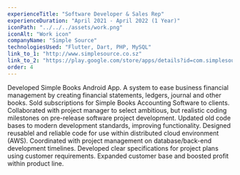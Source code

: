 ```yaml
---
experienceTitle: "Software Developer & Sales Rep"
experienceDuration: "April 2021 - April 2022 (1 Year)"
iconPath: "../../../assets/work.png"
iconAlt: "Work icon"
companyName: "Simple Source"
technologiesUsed: "Flutter, Dart, PHP, MySQL"
link_to_1: "http://www.simplesource.co.sz"
link_to_2: "https://play.google.com/store/apps/details?id=com.simplesource.simple_books"
order: 4
---
```


Developed Simple Books Android App. A system to ease business financial management by creating financial statements, ledgers, journal and other books. 
Sold subscriptions for Simple Books Accounting Software to clients.
Collaborated with project manager to select ambitious, but realistic coding milestones on pre-release software project development.
Updated old code bases to modern development standards, improving functionality.
Designed reusablel and reliable code for use within distributed cloud environment (AWS).
Coordinated with project management on database/back-end development timelines.
Developed clear specifications for project plans using customer requirements.
Expanded customer base and boosted profit within product line.
